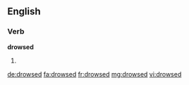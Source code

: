 ==English==

===Verb===
'''drowsed'''

# {{en-past of|drowse}}

[[de:drowsed]]
[[fa:drowsed]]
[[fr:drowsed]]
[[mg:drowsed]]
[[vi:drowsed]]